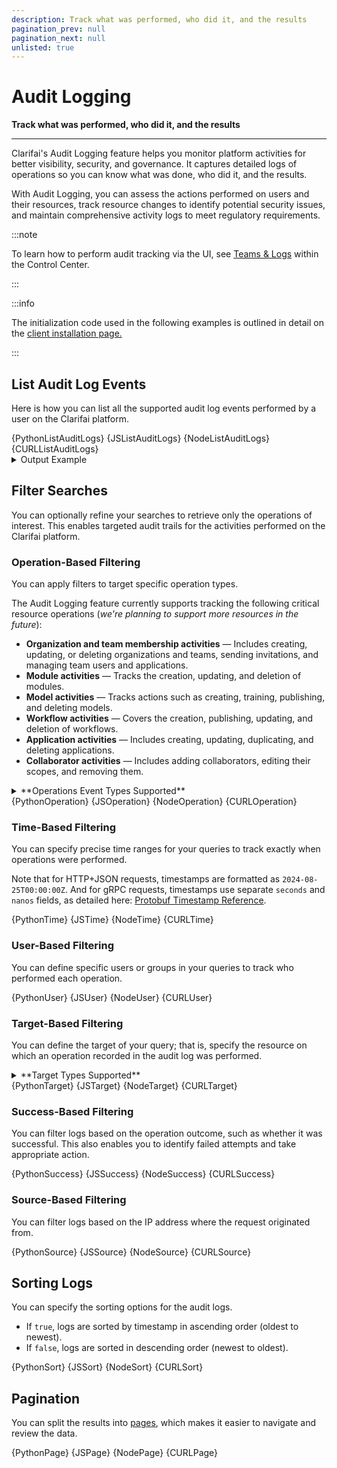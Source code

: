 ```yaml
---
description: Track what was performed, who did it, and the results
pagination_prev: null
pagination_next: null
unlisted: true
---
```


# Audit Logging

**Track what was performed, who did it, and the results**
<hr />

Clarifai's Audit Logging feature helps you monitor platform activities for better visibility, security, and governance. It captures detailed logs of operations so you can know what was done, who did it, and the results.

With Audit Logging, you can assess the actions performed on users and their resources, track resource changes to identify potential security issues, and maintain comprehensive activity logs to meet regulatory requirements.

:::note

To learn how to perform audit tracking via the UI, see [Teams & Logs](https://docs.clarifai.com/portal-guide/control-center/people-teams) within the Control Center. 

:::

:::info

The initialization code used in the following examples is outlined in detail on the [client installation page.](https://docs.clarifai.com/api-guide/api-overview/api-clients#client-installation-instructions)

:::


















## List Audit Log Events

Here is how you can list all the supported audit log events performed by a user on the Clarifai platform.

<Tabs>
<TabItem value="python" label="Python">
    <CodeBlock className="language-python">{PythonListAuditLogs}</CodeBlock>
</TabItem>

<TabItem value="js_rest" label="JavaScript (REST)">
    <CodeBlock className="language-javascript">{JSListAuditLogs}</CodeBlock>
</TabItem>

<TabItem value="nodejs" label="NodeJS">
 <CodeBlock className="language-javascript">{NodeListAuditLogs}</CodeBlock>
</TabItem>

<TabItem value="curl" label="cURL">
    <CodeBlock className="language-bash">{CURLListAuditLogs}</CodeBlock>
</TabItem>

</Tabs>

<details>
  <summary>Output Example</summary>
    <CodeBlock className="language-text">{OutputExample1}</CodeBlock>
</details>

## Filter Searches

You can optionally refine your searches to retrieve only the operations of interest. This enables targeted audit trails for the activities performed on the Clarifai platform.

### Operation-Based Filtering

You can apply filters to target specific operation types. 

The Audit Logging feature currently supports tracking the following critical resource operations (_we're planning to support more resources in the future_):

- **Organization and team membership activities** — Includes creating, updating, or deleting organizations and teams, sending invitations, and managing team users and applications.  
- **Module activities** — Tracks the creation, updating, and deletion of modules. 
- **Model activities** — Tracks actions such as creating, training, publishing, and deleting models.  
- **Workflow activities** — Covers the creation, publishing, updating, and deletion of workflows.  
- **Application activities** — Includes creating, updating, duplicating, and deleting applications.  
- **Collaborator activities** — Includes adding collaborators, editing their scopes, and removing them. 

<details>
  <summary>**Operations Event Types Supported**</summary>
   <Tabs>

<TabItem value="default" label="Default">

|Event Type                            |Code                |Description                |
|--------------------------------------|--------------------|---------------------------|
| `EVENT_TYPE_NOT_SET`                 |   0                 |     Event type is not specified, lists all the supported audit log events                      |

</TabItem>


<TabItem value="text" label="Organization Memberships and Teams">

|Event Type                            |Code                |Description                    |
|--------------------------------------|--------------------|---------------------------|
|   `ORGANIZATION_MEMBER_ADD`          |     100            | Organization members added |
|`ORGANIZATION_MEMBER_CHANGE`          | 101                | Organization members' roles changed                          |
|  `ORGANIZATION_MEMBER_REMOVE`        |   102             |    Organization members removed                       |
| `ORGANIZATION_MEMBER_INVITATION_CREATE` |  103           |   Organization member invitations created                        |
| `ORGANIZATION_MEMBER_INVITATION_CANCEL`  |  104                  |  Organization member invitations canceled                         |
| `ORGANIZATION_MEMBER_INVITATION_ACCEPT`         |     105               |   Organization member invitations accepted                        |
|  `ORGANIZATION_MEMBER_INVITATION_DECLINE`   |     106               |  Organization member invitations declined                         |
|  `ORGANIZATION_TEAM_CREATE`     |      107              |   Organization teams created                        |
|  `ORGANIZATION_TEAM_UPDATE`   |  108               | Organization teams updated                          |
|  `ORGANIZATION_TEAM_DELETE` | 109             |Organization teams deleted                           |
|  `ORGANIZATION_TEAM_MEMBER_ADD`   |  110                  |   Organization team members added                        |
|  `ORGANIZATION_TEAM_MEMBER_REMOVE`   | 111                   | Organization team members removed                          |
|  `ORGANIZATION_TEAM_APP_ADD`        |   112            | Organization team applications added                          |
|   `ORGANIZATION_TEAM_APP_REMOVE`   |  113             | Organization team applications removed                          |

</TabItem>

<TabItem value="modules" label="Modules">

|Event Type                            |Code                |Description                    |
|--------------------------------------|--------------------|---------------------------|
| `MODULE_CREATE`                      |     200            | Modules created           |
|   `MODULE_UPDATE`                    |   201              |   Modules updated         |
|   `MODULE_DELETE`                    |  202               |  Modules deleted          |
|    `MODULE_VERSION_CREATE`           |  203               | Module versions created                          |
|   `MODULE_VERSION_UPDATE`            | 204                |  Module versions updated                         |
|   `MODULE_VERSION_DELETE`            |  205                  |   Module versions deleted                        |

</TabItem>

<TabItem value="models" label="Models">

|Event Type                            |Code                |Description                    |
|--------------------------------------|--------------------|---------------------------|
|    `MODEL_CREATE`                 | 300                   |Models created                           |
|     `MODEL_UPDATE`                 |  301                  |  Models updated                         |
|    `MODEL_DELETE`            |    302                | Models deleted                          |
|    `MODEL_VERSION_CREATE`       |    303                |   Model versions created                        |
|   `MODEL_VERSION_UPDATE`        |   304                 | Model versions updated                          |
|  `MODEL_VERSION_DELETE`      |    305              |  Model versions deleted                         |

</TabItem>

<TabItem value="workflows" label="Workflows">

|Event Type                            |Code                |Description                    |
|--------------------------------------|--------------------|---------------------------|
| `WORKFLOW_CREATE`   |  400                  |      Workflows created                     |
|    `WORKFLOW_UPDATE`     |   401                 | Workflows updated                           |
|   `WORKFLOW_DELETE`   |    402                | Workflows deleted                           |
|    `WORKFLOW_VERSION_CREATE`    |  403                  | Workflow versions created                          |
|    `WORKFLOW_VERSION_UPDATE`     |    404                | Workflow versions updated                           |
|    `WORKFLOW_VERSION_DELETE`      |    405                |   Workflow versions deleted                        |

</TabItem>

<TabItem value="applications" label="Applications">

|Event Type                            |Code                |Description                    |
|--------------------------------------|--------------------|---------------------------|
|   `APPLICATION_CREATE`      |   600                 |    Applications created                       |
|   `APPLICATION_UPDATE`     | 601                   |   Applications updated                        |
|   `APPLICATION_DELETE`    |  602          |  Applications deleted                         |

</TabItem>

<TabItem value="collaborators" label="Collaborators">

|Event Type                            |Code                |Description                    |
|--------------------------------------|--------------------|---------------------------|
|    `COLLABORATOR_ADD`                |   700              | Collaborators added       |
|    `COLLABORATOR_UPDATE`            |  701               |  Collaborators updated                         |
|    `COLLABORATOR_REMOVE`        |    702                | Collaborators removed                          |

</TabItem>

<TabItem value="users" label="Users">

|Event Type                            |Code                |Description                    |
|--------------------------------------|--------------------|---------------------------|
|    `USER_UPDATE`                  | 800                   |Users updated                           |

</TabItem>

</Tabs>  
</details>


<Tabs>
<TabItem value="python" label="Python">
    <CodeBlock className="language-python">{PythonOperation}</CodeBlock>
</TabItem>

<TabItem value="js_rest" label="JavaScript (REST)">
    <CodeBlock className="language-javascript">{JSOperation}</CodeBlock>
</TabItem>

<TabItem value="nodejs" label="NodeJS">
 <CodeBlock className="language-javascript">{NodeOperation}</CodeBlock>
</TabItem>

<TabItem value="curl" label="cURL">
    <CodeBlock className="language-bash">{CURLOperation}</CodeBlock>
</TabItem>

</Tabs>

### Time-Based Filtering

You can specify precise time ranges for your queries to track exactly when operations were performed.

Note that for HTTP+JSON requests, timestamps are formatted as `2024-08-25T00:00:00Z`. And for gRPC requests, timestamps use separate `seconds` and `nanos` fields, as detailed here: [Protobuf Timestamp Reference](https://protobuf.dev/reference/protobuf/google.protobuf/#timestamp).  

<Tabs>
<TabItem value="python" label="Python">
    <CodeBlock className="language-python">{PythonTime}</CodeBlock>
</TabItem>

<TabItem value="js_rest" label="JavaScript (REST)">
    <CodeBlock className="language-javascript">{JSTime}</CodeBlock>
</TabItem>

<TabItem value="nodejs" label="NodeJS">
 <CodeBlock className="language-javascript">{NodeTime}</CodeBlock>
</TabItem>

<TabItem value="curl" label="cURL">
    <CodeBlock className="language-bash">{CURLTime}</CodeBlock>
</TabItem>

</Tabs>

### User-Based Filtering

You can define specific users or groups in your queries to track who performed each operation.

<Tabs>
<TabItem value="python" label="Python">
    <CodeBlock className="language-python">{PythonUser}</CodeBlock>
</TabItem>

<TabItem value="js_rest" label="JavaScript (REST)">
    <CodeBlock className="language-javascript">{JSUser}</CodeBlock>
</TabItem>

<TabItem value="nodejs" label="NodeJS">
 <CodeBlock className="language-javascript">{NodeUser}</CodeBlock>
</TabItem>

<TabItem value="curl" label="cURL">
    <CodeBlock className="language-bash">{CURLUser}</CodeBlock>
</TabItem>

</Tabs>

### Target-Based Filtering

You can define the target of your query; that is, specify the resource on which an operation recorded in the audit log was performed.

<details>
  <summary>**Target Types Supported**</summary>


| Target           |Code                |
|-----------------|--------------------|
|    `User user`       |        1        |
|   `Role role`              |        2        |
|     `Team team`            |        3        |
|     `App app`            |        4        |
|       `Module module`          |        5        |
|       `ModuleVersion module_version`          |         6       |
|     `Workflow workflow`            |           7     |
|      `WorkflowVersion workflow_version `           |     8           |
|        `Model model`         |     9           |
|        `ModelVersion model_version`         |     10           |

 
</details>

<Tabs>
<TabItem value="python" label="Python">
    <CodeBlock className="language-python">{PythonTarget}</CodeBlock>
</TabItem>

<TabItem value="js_rest" label="JavaScript (REST)">
    <CodeBlock className="language-javascript">{JSTarget}</CodeBlock>
</TabItem>

<TabItem value="nodejs" label="NodeJS">
 <CodeBlock className="language-javascript">{NodeTarget}</CodeBlock>
</TabItem>

<TabItem value="curl" label="cURL">
    <CodeBlock className="language-bash">{CURLTarget}</CodeBlock>
</TabItem>

</Tabs>

### Success-Based Filtering

You can filter logs based on the operation outcome, such as whether it was successful. This also enables you to identify failed attempts and take appropriate action. 

<Tabs>
<TabItem value="python" label="Python">
    <CodeBlock className="language-python">{PythonSuccess}</CodeBlock>
</TabItem>

<TabItem value="js_rest" label="JavaScript (REST)">
    <CodeBlock className="language-javascript">{JSSuccess}</CodeBlock>
</TabItem>

<TabItem value="nodejs" label="NodeJS">
 <CodeBlock className="language-javascript">{NodeSuccess}</CodeBlock>
</TabItem>

<TabItem value="curl" label="cURL">
    <CodeBlock className="language-bash">{CURLSuccess}</CodeBlock>
</TabItem>

</Tabs>

### Source-Based Filtering

You can filter logs based on the IP address where the request originated from. 

<Tabs>
<TabItem value="python" label="Python">
    <CodeBlock className="language-python">{PythonSource}</CodeBlock>
</TabItem>

<TabItem value="js_rest" label="JavaScript (REST)">
    <CodeBlock className="language-javascript">{JSSource}</CodeBlock>
</TabItem>

<TabItem value="nodejs" label="NodeJS">
 <CodeBlock className="language-javascript">{NodeSource}</CodeBlock>
</TabItem>

<TabItem value="curl" label="cURL">
    <CodeBlock className="language-bash">{CURLSource}</CodeBlock>
</TabItem>

</Tabs>

## Sorting Logs

You can specify the sorting options for the audit logs.

- If `true`, logs are sorted by timestamp in ascending order (oldest to newest).  
- If `false`, logs are sorted in descending order (newest to oldest).  

<Tabs>
<TabItem value="python" label="Python">
    <CodeBlock className="language-python">{PythonSort}</CodeBlock>
</TabItem>

<TabItem value="js_rest" label="JavaScript (REST)">
    <CodeBlock className="language-javascript">{JSSort}</CodeBlock>
</TabItem>

<TabItem value="nodejs" label="NodeJS">
 <CodeBlock className="language-javascript">{NodeSort}</CodeBlock>
</TabItem>

<TabItem value="curl" label="cURL">
    <CodeBlock className="language-bash">{CURLSort}</CodeBlock>
</TabItem>

</Tabs>

## Pagination

You can split the results into [pages](https://docs.clarifai.com/api-guide/advanced-topics/pagination), which makes it easier to navigate and review the data.

<Tabs>
<TabItem value="python" label="Python">
    <CodeBlock className="language-python">{PythonPage}</CodeBlock>
</TabItem>

<TabItem value="js_rest" label="JavaScript (REST)">
    <CodeBlock className="language-javascript">{JSPage}</CodeBlock>
</TabItem>

<TabItem value="nodejs" label="NodeJS">
 <CodeBlock className="language-javascript">{NodePage}</CodeBlock>
</TabItem>

<TabItem value="curl" label="cURL">
    <CodeBlock className="language-bash">{CURLPage}</CodeBlock>
</TabItem>

</Tabs>